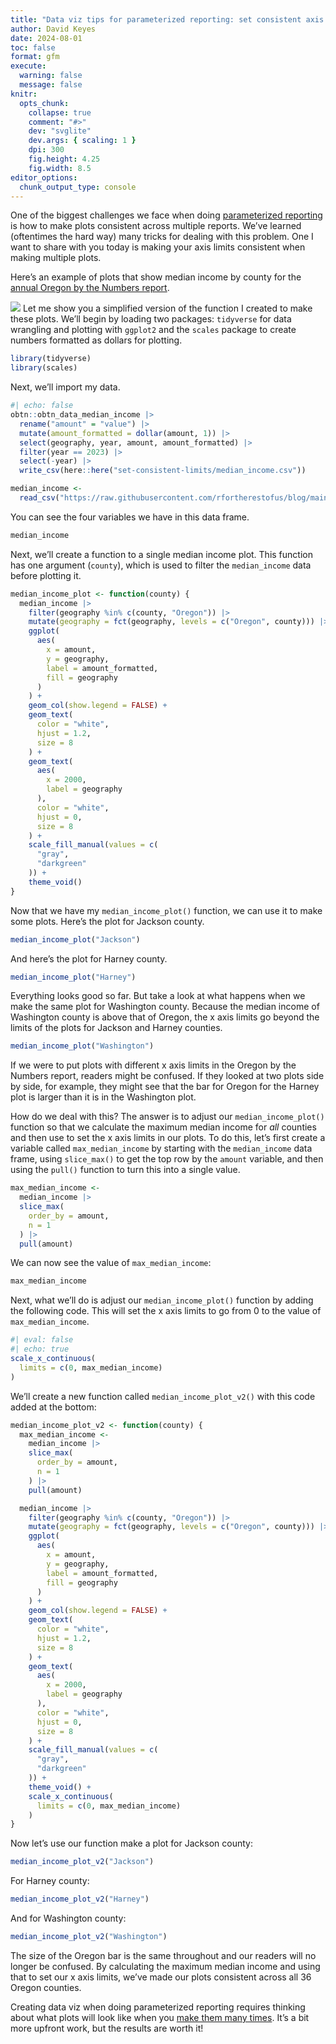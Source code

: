 ```yaml
---
title: "Data viz tips for parameterized reporting: set consistent axis limits"
author: David Keyes
date: 2024-08-01
toc: false
format: gfm
execute: 
  warning: false
  message: false
knitr:
  opts_chunk:
    collapse: true
    comment: "#>"
    dev: "svglite"
    dev.args: { scaling: 1 }
    dpi: 300
    fig.height: 4.25
    fig.width: 8.5
editor_options: 
  chunk_output_type: console
---
```


One of the biggest challenges we face when doing [parameterized reporting](https://rfortherestofus.com/2024/06/parameterized-reporting-quarto) is how to make plots consistent across multiple reports. We've learned (oftentimes the hard way) many tricks for dealing with this problem. One I want to share with you today is making your axis limits consistent when making multiple plots. 

Here's an example of plots that show median income by county for the [annual Oregon by the Numbers report](https://rfortherestofus.com/success-stories/oregon-by-the-numbers). 

![](jackson-median-income.png)
Let me show you a simplified version of the function I created to make these plots. We'll begin by loading two packages: `tidyverse` for data wrangling and plotting with `ggplot2` and the `scales` package to create numbers formatted as dollars for plotting.

```r
library(tidyverse)
library(scales)
```

Next, we'll import my data. 

```r
#| echo: false
obtn::obtn_data_median_income |> 
  rename("amount" = "value") |>
  mutate(amount_formatted = dollar(amount, 1)) |>
  select(geography, year, amount, amount_formatted) |>
  filter(year == 2023) |> 
  select(-year) |> 
  write_csv(here::here("set-consistent-limits/median_income.csv"))
```


```r
median_income <-
  read_csv("https://raw.githubusercontent.com/rfortherestofus/blog/main/set-consistent-limits/median_income.csv")
```

You can see the four variables we have in this data frame.

```r
median_income
```

Next, we'll create a function to a single median income plot. This function has one argument (`county`), which is used to filter the `median_income` data before plotting it. 

```r
median_income_plot <- function(county) {
  median_income |>
    filter(geography %in% c(county, "Oregon")) |>
    mutate(geography = fct(geography, levels = c("Oregon", county))) |>
    ggplot(
      aes(
        x = amount,
        y = geography,
        label = amount_formatted,
        fill = geography
      )
    ) +
    geom_col(show.legend = FALSE) +
    geom_text(
      color = "white",
      hjust = 1.2,
      size = 8
    ) +
    geom_text(
      aes(
        x = 2000,
        label = geography
      ),
      color = "white",
      hjust = 0,
      size = 8
    ) +
    scale_fill_manual(values = c(
      "gray",
      "darkgreen"
    )) +
    theme_void()
}
```

Now that we have my `median_income_plot()` function, we can use it to make some plots. Here's the plot for Jackson county.

```r
median_income_plot("Jackson")
```

And here's the plot for Harney county. 

```r
median_income_plot("Harney")
```

Everything looks good so far. But take a look at what happens when we make the same plot for Washington county. Because the median income of Washington county is above that of Oregon, the x axis limits go beyond the limits of the plots for Jackson and Harney counties. 

```r
median_income_plot("Washington")
```

If we were to put plots with different x axis limits in the Oregon by the Numbers report, readers might be confused. If they looked at two plots side by side, for example, they might see that the bar for Oregon for the Harney plot is larger than it is in the Washington plot. 

How do we deal with this? The answer is to adjust our `median_income_plot()` function so that we calculate the maximum median income for *all* counties and then use to set the x axis limits in our plots. To do this, let's first create a variable called `max_median_income` by starting with the `median_income` data frame, using `slice_max()` to get the top row by the `amount` variable, and then using the `pull()` function to turn this into a single value.  

```r
max_median_income <-
  median_income |>
  slice_max(
    order_by = amount,
    n = 1
  ) |>
  pull(amount)
```

We can now see the value of `max_median_income`:

```r
max_median_income
```

Next, what we'll do is adjust our `median_income_plot()` function by adding the following code. This will set the x axis limits to go from 0 to the value of `max_median_income`. 

```r
#| eval: false
#| echo: true
scale_x_continuous(
  limits = c(0, max_median_income)
)
```

We'll create a new function called `median_income_plot_v2()` with this code added at the bottom:

```r
median_income_plot_v2 <- function(county) {
  max_median_income <-
    median_income |>
    slice_max(
      order_by = amount,
      n = 1
    ) |>
    pull(amount)

  median_income |>
    filter(geography %in% c(county, "Oregon")) |>
    mutate(geography = fct(geography, levels = c("Oregon", county))) |>
    ggplot(
      aes(
        x = amount,
        y = geography,
        label = amount_formatted,
        fill = geography
      )
    ) +
    geom_col(show.legend = FALSE) +
    geom_text(
      color = "white",
      hjust = 1.2,
      size = 8
    ) +
    geom_text(
      aes(
        x = 2000,
        label = geography
      ),
      color = "white",
      hjust = 0,
      size = 8
    ) +
    scale_fill_manual(values = c(
      "gray",
      "darkgreen"
    )) +
    theme_void() +
    scale_x_continuous(
      limits = c(0, max_median_income)
    )
}
```

Now let's use our function make a plot for Jackson county:

```r
median_income_plot_v2("Jackson")
```

For Harney county:

```r
median_income_plot_v2("Harney")
```

And for Washington county:

```r
median_income_plot_v2("Washington")
```

The size of the Oregon bar is the same throughout and our readers will no longer be confused. By calculating the maximum median income and using that to set our x axis limits, we've made our plots consistent across all 36 Oregon counties. 

Creating data viz when doing parameterized reporting requires thinking about what plots will look like when you [make them many times](https://rfortherestofus.com/2023/01/multiple-plots). It's a bit more upfront work, but the results are worth it!

